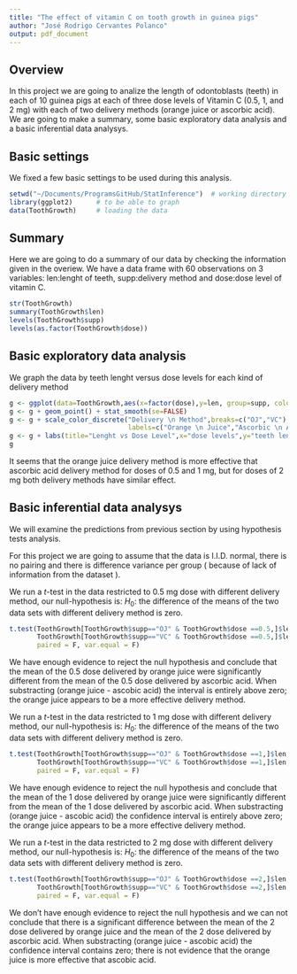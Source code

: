 ```yaml
---
title: "The effect of vitamin C on tooth growth in guinea pigs"
author: "José Rodrigo Cervantes Polanco"
output: pdf_document
---
```



## Overview

In this project we are going to analize the length of odontoblasts (teeth) in each of 10 guinea pigs at each of three dose levels of Vitamin C (0.5, 1, and 2 mg) with each of two delivery methods (orange juice or ascorbic acid). We are going to make a summary, some basic exploratory data analysis and a basic inferential data analysys.


## Basic settings

We fixed a few basic settings to be used during this analysis. 
```r
setwd("~/Documents/ProgramsGitHub/StatInference")  # working directory
library(ggplot2)      # to be able to graph
data(ToothGrowth)     # loading the data 
```


## Summary

Here we are going to do a summary of our data by checking the information given in the overiew.
We have a data frame with $60$ observations on $3$ variables: len:lenght of teeth, supp:delivery method and dose:dose level of vitamin C.
```r
str(ToothGrowth)
summary(ToothGrowth$len)
levels(ToothGrowth$supp)
levels(as.factor(ToothGrowth$dose))
```

\newpage

## Basic exploratory data analysis

We graph the data by teeth lenght versus dose levels for each kind of delivery method
```r
g <- ggplot(data=ToothGrowth,aes(x=factor(dose),y=len, group=supp, colour=supp))
g <- g + geom_point() + stat_smooth(se=FALSE)
g <- g + scale_color_discrete("Delivery \n Method",breaks=c("OJ","VC"),
                              labels=c("Orange \n Juice","Ascorbic \n Acid"))
g <- g + labs(title="Lenght vs Dose Level",x="dose levels",y="teeth length")
g
```

It seems that the orange juice delivery method is more effective that ascorbic acid delivery method for doses of $0.5$ and $1$ mg, but for doses of $2$ mg both delivery methods have similar effect.

\newpage

## Basic inferential data analysys

We will examine the predictions from previous section by using hypothesis tests analysis. 

For this project we are going to assume that the data is I.I.D. normal, there is no pairing and there is difference variance per group ( because of lack of information from the dataset ).

We run a $t$-test in the data restricted to $0.5$ mg dose with different delivery method, our null-hypothesis is: \newline $H_{0}:$ the difference of the means of the two data sets with different delivery method is zero.
```r
t.test(ToothGrowth[ToothGrowth$supp=="OJ" & ToothGrowth$dose ==0.5,]$len, 
       ToothGrowth[ToothGrowth$supp=="VC" & ToothGrowth$dose ==0.5,]$len, 
       paired = F, var.equal = F)
```
We have enough evidence to reject the null hypothesis and conclude that the mean of the $0.5$ dose delivered by 
orange juice were significantly different from the mean of the $0.5$ dose delivered by ascorbic acid. When substracting (orange juice - ascobic acid) the interval is entirely above zero; the orange juice appears to be a more effective delivery method.

We run a $t$-test in the data restricted to $1$ mg dose with different delivery method, our null-hypothesis is: \newline $H_{0}:$  the difference of the means of the two data sets with different delivery method is zero.
```r
t.test(ToothGrowth[ToothGrowth$supp=="OJ" & ToothGrowth$dose ==1,]$len, 
       ToothGrowth[ToothGrowth$supp=="VC" & ToothGrowth$dose ==1,]$len, 
       paired = F, var.equal = F)
```
We have enough evidence to reject the null hypothesis and conclude that the mean of the $1$ dose delivered by 
orange juice were significantly different from the mean of the $1$ dose delivered by ascorbic acid. When substracting (orange juice - ascobic acid) the confidence interval is entirely above zero; the orange juice appears to be a more effective delivery method.

\newpage

We run a $t$-test in the data restricted to $2$ mg dose with different delivery method, our null-hypothesis is: \newline $H_{0}:$ the difference of the means of the two data sets with different delivery method is zero.
```r
t.test(ToothGrowth[ToothGrowth$supp=="OJ" & ToothGrowth$dose ==2,]$len, 
       ToothGrowth[ToothGrowth$supp=="VC" & ToothGrowth$dose ==2,]$len, 
       paired = F, var.equal = F)
```
We don't have enough evidence to reject the null hypothesis and we can not conclude that there is a significant difference between the mean of the $2$ dose delivered by orange juice and the mean of the $2$ dose delivered by ascorbic acid. When substracting (orange juice - ascobic acid) the confidence interval contains zero; there is not evidence that the orange juice is more effective that ascobic acid.